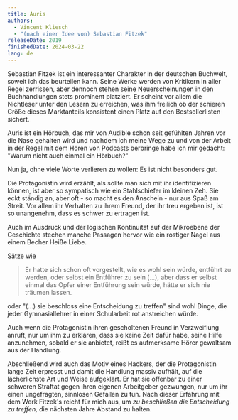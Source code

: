 ```yaml
---
title: Auris
authors:
  - Vincent Kliesch
  - "(nach einer Idee von) Sebastian Fitzek"
releaseDate: 2019
finishedDate: 2024-03-22
lang: de
---
```



<BookHeading frontmatter={frontmatter} />

Sebastian Fitzek ist ein interessanter Charakter in der deutschen Buchwelt,
soweit ich das beurteilen kann. Seine Werke werden von Kritikern in aller Regel
zerrissen, aber dennoch stehen seine Neuerscheinungen in den Buchhandlungen
stets prominent platziert. Er scheint vor allem die Nichtleser unter den Lesern
zu erreichen, was ihm freilich ob der schieren Größe dieses Marktanteils
konsistent einen Platz auf den Bestsellerlisten sichert.

Auris ist ein Hörbuch, das mir von Audible schon seit gefühlten Jahren vor die
Nase gehalten wird und nachdem ich meine Wege zu und von der Arbeit in der Regel
mit dem Hören von Podcasts berbringe habe ich mir gedacht: "Warum nicht auch
einmal ein Hörbuch?"

Nun ja, ohne viele Worte verlieren zu wollen: Es ist nicht besonders gut.

Die Protagonistin wird erzählt, als sollte man sich mit ihr identifizieren
können, ist aber so sympatisch wie ein Stahlschiefer im kleinen Zeh. Sie eckt
ständig an, aber oft - so macht es den Anschein - nur aus Spaß am Streit. Vor
allem ihr Verhalten zu ihrem Freund, der ihr treu ergeben ist, ist so
unangenehm, dass es schwer zu ertragen ist.

Auch im Ausdruck und der logischen Kontinuität auf der Mikroebene der Geschichte
stechen manche Passagen hervor wie ein rostiger Nagel aus einem Becher Heiße
Liebe.

Sätze wie

> Er hatte sich schon oft vorgestellt, wie es wohl sein würde, entführt zu
> werden, oder selbst ein Entführer zu sein (...), aber dass er selbst einmal
> das Opfer einer Entführung sein würde, hätte er sich nie träumen lassen.

oder "(...) sie beschloss eine Entscheidung zu treffen" sind wohl Dinge, die
jeder Gymnasiallehrer in einer Schularbeit rot anstreichen würde.

Auch wenn die Protagonistin ihren gescholtenen Freund in Verzweiflung anruft,
nur um ihm zu erklären, dass sie keine Zeit dafür habe, seine Hilfe anzunehmen,
sobald er sie anbietet, reißt es aufmerksame Hörer gewaltsam aus der Handlung.

Abschließend wird auch das Motiv eines Hackers, der die Protagonistin lange Zeit
erpresst und damit die Handlung massiv aufhält, auf die lächerlichste Art und
Weise aufgeklärt. Er hat sie offenbar zu einer schweren Straftat gegen ihren
eigenen Arbeitgeber gezwungen, nur um ihr einen ungefragten, sinnlosen Gefallen
zu tun. Nach dieser Erfahrung mit dem Werk Fitzek's reicht für mich aus, um _zu
beschließen die Entscheidung zu treffen,_ die nächsten Jahre Abstand zu halten.
